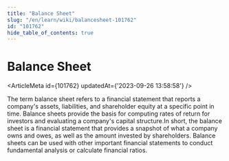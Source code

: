 ```yaml
---
title: "Balance Sheet"
slug: "/en/learn/wiki/balancesheet-101762"
id: "101762"
hide_table_of_contents: true
---
```



# Balance Sheet

<ArticleMeta id={101762} updatedAt={'2023-09-26 13:58:58'} />
<div className='border-solid border-b border-t-0 my-4 border-[var(--ifm-color-gray-300)]' />

The term balance sheet refers to a financial statement that reports a company's assets, liabilities, and shareholder equity at a specific point in time. Balance sheets provide the basis for computing rates of return for investors and evaluating a company's capital structure.In short, the balance sheet is a financial statement that provides a snapshot of what a company owns and owes, as well as the amount invested by shareholders. Balance sheets can be used with other important financial statements to conduct fundamental analysis or calculate financial ratios.
